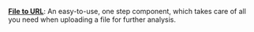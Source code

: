 **[File to URL](/build-custom-tools/user-inputs/file-to-url)**: An easy-to-use, one step component, 
which takes care of all you need when uploading a file for further analysis.